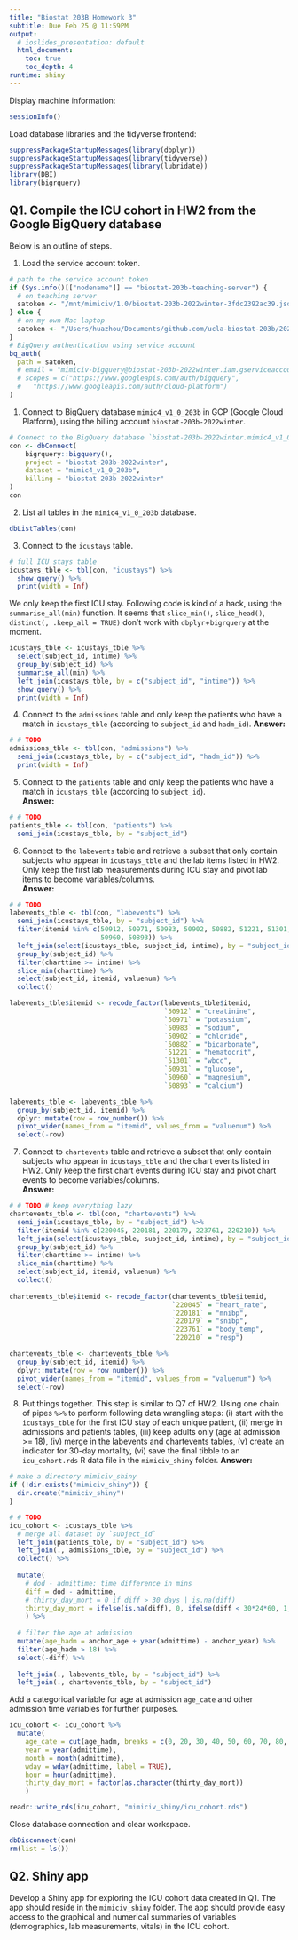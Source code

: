 ```yaml
---
title: "Biostat 203B Homework 3"
subtitle: Due Feb 25 @ 11:59PM
output:
  # ioslides_presentation: default
  html_document:
    toc: true
    toc_depth: 4
runtime: shiny
---
```


Display machine information:
```r
sessionInfo()
```

Load database libraries and the tidyverse frontend:
```r
suppressPackageStartupMessages(library(dbplyr))
suppressPackageStartupMessages(library(tidyverse))
suppressPackageStartupMessages(library(lubridate))
library(DBI)
library(bigrquery)
```

## Q1. Compile the ICU cohort in HW2 from the Google BigQuery database 

Below is an outline of steps.

1. Load the service account token.
```r
# path to the service account token 
if (Sys.info()[["nodename"]] == "biostat-203b-teaching-server") {
  # on teaching server
  satoken <- "/mnt/mimiciv/1.0/biostat-203b-2022winter-3fdc2392ac39.json"
} else {
  # on my own Mac laptop
  satoken <- "/Users/huazhou/Documents/github.com/ucla-biostat-203b/2022winter/hw/hw3/biostat-203b-2022winter-3fdc2392ac39.json"
}
# BigQuery authentication using service account
bq_auth(
  path = satoken,
  # email = "mimiciv-bigquery@biostat-203b-2022winter.iam.gserviceaccount.com",
  # scopes = c("https://www.googleapis.com/auth/bigquery",
  #   "https://www.googleapis.com/auth/cloud-platform")
)
```

1. Connect to BigQuery database `mimic4_v1_0_203b` in GCP (Google Cloud Platform), using the billing account `biostat-203b-2022winter`.
```r
# Connect to the BigQuery database `biostat-203b-2022winter.mimic4_v1_0_203b`
con <- dbConnect(
    bigrquery::bigquery(),
    project = "biostat-203b-2022winter",
    dataset = "mimic4_v1_0_203b",
    billing = "biostat-203b-2022winter"
)
con
```

2. List all tables in the `mimic4_v1_0_203b` database.
```r
dbListTables(con)
```

3. Connect to the `icustays` table.
```r
# full ICU stays table
icustays_tble <- tbl(con, "icustays") %>%
  show_query() %>%
  print(width = Inf)
```
We only keep the first ICU stay. Following code is kind of a hack, using the `summarise_all(min)` function. It seems that `slice_min()`, `slice_head()`, `distinct(, .keep_all = TRUE)` don't work with `dbplyr`+`bigrquery` at the moment.
```r
icustays_tble <- icustays_tble %>% 
  select(subject_id, intime) %>% 
  group_by(subject_id) %>% 
  summarise_all(min) %>%
  left_join(icustays_tble, by = c("subject_id", "intime")) %>%
  show_query() %>%
  print(width = Inf)
```


4. Connect to the `admissions` table and only keep the patients who have a match in `icustays_tble` (according to `subject_id` and `hadm_id`).
**Answer:**
```r
# # TODO
admissions_tble <- tbl(con, "admissions") %>% 
  semi_join(icustays_tble, by = c("subject_id", "hadm_id")) %>% 
  print(width = Inf)
```

5. Connect to the `patients` table and only keep the patients who have a match in `icustays_tble` (according to `subject_id`).                   
**Answer:**
```r
# # TODO
patients_tble <- tbl(con, "patients") %>% 
  semi_join(icustays_tble, by = "subject_id")
```

6. Connect to the `labevents` table and retrieve a subset that only contain subjects who appear in `icustays_tble` and the lab items listed in HW2. Only keep the first lab measurements during ICU stay and pivot lab items to become variables/columns.                            
**Answer:**
```r
# # TODO
labevents_tble <- tbl(con, "labevents") %>% 
  semi_join(icustays_tble, by = "subject_id") %>% 
  filter(itemid %in% c(50912, 50971, 50983, 50902, 50882, 51221, 51301, 50931, 
                       50960, 50893)) %>% 
  left_join(select(icustays_tble, subject_id, intime), by = "subject_id") %>%
  group_by(subject_id) %>% 
  filter(charttime >= intime) %>% 
  slice_min(charttime) %>% 
  select(subject_id, itemid, valuenum) %>% 
  collect()

labevents_tble$itemid <- recode_factor(labevents_tble$itemid, 
                                       `50912` = "creatinine", 
                                       `50971` = "potassium", 
                                       `50983` = "sodium", 
                                       `50902` = "chloride", 
                                       `50882` = "bicarbonate", 
                                       `51221` = "hematocrit", 
                                       `51301` = "wbcc", 
                                       `50931` = "glucose", 
                                       `50960` = "magnesium", 
                                       `50893` = "calcium")

labevents_tble <- labevents_tble %>% 
  group_by(subject_id, itemid) %>%
  dplyr::mutate(row = row_number()) %>%
  pivot_wider(names_from = "itemid", values_from = "valuenum") %>% 
  select(-row)
```


7. Connect to `chartevents` table and retrieve a subset that only contain subjects who appear in `icustays_tble` and the chart events listed in HW2. Only keep the first chart events during ICU stay and pivot chart events to become variables/columns.                   
**Answer:**
```r
# # TODO # keep everything lazy
chartevents_tble <- tbl(con, "chartevents") %>% 
  semi_join(icustays_tble, by = "subject_id") %>% 
  filter(itemid %in% c(220045, 220181, 220179, 223761, 220210)) %>%
  left_join(select(icustays_tble, subject_id, intime), by = "subject_id") %>%
  group_by(subject_id) %>% 
  filter(charttime >= intime) %>% 
  slice_min(charttime) %>% 
  select(subject_id, itemid, valuenum) %>% 
  collect()
  
chartevents_tble$itemid <- recode_factor(chartevents_tble$itemid, 
                                         `220045` = "heart_rate",
                                         `220181` = "mnibp",
                                         `220179` = "snibp",
                                         `223761` = "body_temp",
                                         `220210` = "resp")

chartevents_tble <- chartevents_tble %>% 
  group_by(subject_id, itemid) %>%
  dplyr::mutate(row = row_number()) %>%
  pivot_wider(names_from = "itemid", values_from = "valuenum") %>% 
  select(-row)
```


8. Put things together. This step is similar to Q7 of HW2. Using one chain of pipes `%>%` to perform following data wrangling steps: (i) start with the `icustays_tble` for the first ICU stay of each unique patient, (ii) merge in admissions and patients tables, (iii) keep adults only (age at admission >= 18), (iv) merge in the labevents and chartevents tables, (v) create an indicator for 30-day mortality, (vi) save the final tibble to an `icu_cohort.rds` R data file in the `mimiciv_shiny` folder.
**Answer:**
```r
# make a directory mimiciv_shiny
if (!dir.exists("mimiciv_shiny")) {
  dir.create("mimiciv_shiny")
}
```

```r
# # TODO
icu_cohort <- icustays_tble %>% 
  # merge all dataset by `subject_id`
  left_join(patients_tble, by = "subject_id") %>% 
  left_join(., admissions_tble, by = "subject_id") %>% 
  collect() %>% 
  
  mutate(
    # dod - admittime: time difference in mins
    diff = dod - admittime,
    # thirty_day_mort = 0 if diff > 30 days | is.na(diff)
    thirty_day_mort = ifelse(is.na(diff), 0, ifelse(diff < 30*24*60, 1, 0))
    ) %>% 
  
  # filter the age at admission
  mutate(age_hadm = anchor_age + year(admittime) - anchor_year) %>% 
  filter(age_hadm > 18) %>% 
  select(-diff) %>% 
  
  left_join(., labevents_tble, by = "subject_id") %>% 
  left_join(., chartevents_tble, by = "subject_id")
```
Add a categorical variable for age at admission `age_cate` and other admission time variables for further purposes.
```r
icu_cohort <- icu_cohort %>% 
  mutate(
    age_cate = cut(age_hadm, breaks = c(0, 20, 30, 40, 50, 60, 70, 80, Inf), labels = c("0-20", "21-30", "31-40", "41-50", "51-60", "61-70", "71-80", "80+")),
    year = year(admittime),
    month = month(admittime),
    wday = wday(admittime, label = TRUE),
    hour = hour(admittime),
    thirty_day_mort = factor(as.character(thirty_day_mort))
    )

readr::write_rds(icu_cohort, "mimiciv_shiny/icu_cohort.rds")
```

Close database connection and clear workspace.
```r
dbDisconnect(con)
rm(list = ls())
```


## Q2. Shiny app

Develop a Shiny app for exploring the ICU cohort data created in Q1. The app should reside in the `mimiciv_shiny` folder. The app should provide easy access to the graphical and numerical summaries of variables (demographics, lab measurements, vitals) in the ICU cohort.                          



